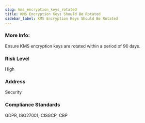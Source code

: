 ```yaml
---
slug: kms_encryption_keys_rotated
title: KMS Encryption Keys Should Be Rotated
sidebar_label: KMS Encryption Keys Should Be Rotated
---
```


### More Info:

Ensure KMS encryption keys are rotated within a period of 90 days.

### Risk Level

High

### Address

Security

### Compliance Standards

GDPR, ISO27001, CISGCP, CBP

